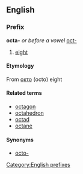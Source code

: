 ==English==
===Prefix===
[[Category:English prefixes]]
'''octa-''' ''or before a vowel'' [[oct-]]

#[[eight]]

====Etymology====
From {{Gr.}} [[οκτο]] (octo) eight

====Related terms====
*[[octagon]]
*[[octahedron]]
*[[octad]]
*[[octane]]

====Synonyms====
*[[octo-]]

<!-- Greek equivalent is ogdo- which is not used much, except in the rare "ogdoad"-->